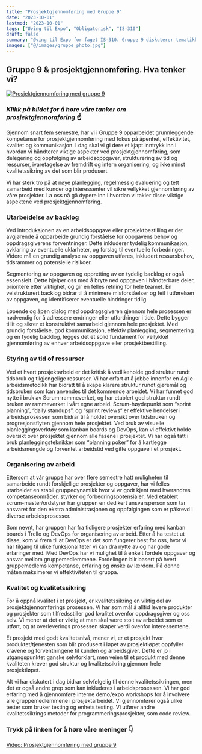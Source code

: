 ```yaml
---
title: "Prosjektgjennomføring med Gruppe 9"
date: "2023-10-01"
lastmod: "2023-10-01"
tags: ["Øving til Expo", "Obligatorisk", "IS-310"]
draft: false
summary: "Øving til Expo for faget IS-310. Gruppe 9 diskuterer tematikken rundt prosjektgjennomføring opp mot den kommende bacheloroppgaven."
images: ["@/images/gruppe_photo.jpg"]
---
```


## Gruppe 9 & prosjektgjennomføring. Hva tenker vi?

[![Prosjektgjennomføring med gruppe 9](/static/images/gruppe_photo.jpg)](https://www.youtube.com/watch?v=Uart9ZmoYuc "Prosjektgjennomføring med gruppe 9")

### _Klikk på bildet for å høre våre tanker om prosjektgjennomføring_ ☝

Gjennom snart fem semestre, har vi i Gruppe 9 opparbeidet grunnleggende kompetanse for prosjektgjennomføring med fokus på åpenhet, effektivitet, kvalitet og kommunikasjon. I dag skal vi gi dere et kjapt inntrykk inn i hvordan vi håndterer viktige aspekter ved prosjektgjennomføring, som delegering og oppfølging av arbeidsoppgaver, strukturering av tid og ressurser, ivaretagelse av fremdrift og intern organisering, og ikke minst kvalitetssikring av det som blir produsert.

Vi har sterk tro på at nøye planlegging, regelmessig evaluering og tett samarbeid med kunder og interessenter vil sikre vellykket gjennomføring av våre prosjekter. La oss nå gå dypere inn i hvordan vi takler disse viktige aspektene ved prosjektgjennomføring.

### Utarbeidelse av backlog

Ved introduksjonen av en arbeidsoppgave eller prosjektbestilling er det avgjørende å opparbeide grundig forståelse for oppgavens behov og oppdragsgiverens forventninger. Dette inkluderer tydelig kommunikasjon, avklaring av eventuelle uklarheter, og forslag til eventuelle forbedringer. Videre må en grundig analyse av oppgaven utføres, inkludert ressursbehov, tidsrammer og potensielle risikoer.

Segmentering av oppgaven og oppretting av en tydelig backlog er også essensielt. Dette hjelper oss med å bryte ned oppgaven i håndterbare deler, prioritere etter viktighet, og gir en felles retning for hele teamet. En velstrukturert backlog bidrar til å minimere misforståelser og feil i utførelsen av oppgaven, og identifiserer eventuelle hindringer tidlig.

Løpende og åpen dialog med oppdragsgiveren gjennom hele prosessen er nødvendig for å adressere endringer eller utfordringer i tide. Dette bygger tillit og sikrer et konstruktivt samarbeid gjennom hele prosjektet. Med grundig forståelse, god kommunikasjon, effektiv planlegging, segmentering og en tydelig backlog, legges det et solid fundament for vellykket gjennomføring av enhver arbeidsoppgave eller prosjektbestilling.

### Styring av tid of ressurser

Ved et hvert prosjektarbeid er det kritisk å vedlikeholde god struktur rundt tidsbruk og tilgjengelige ressurser. Vi har erfart at å jobbe innenfor en Agile-arbeidsmetodikk har bidratt til å skape klarere struktur rundt gjøremål og tidsbruken som kan anvendes til det kommende arbeidet. Vi har funnet god nytte i bruk av Scrum-rammeverket, og har etablert god struktur rundt bruken av rammeverket i vårt egne arbeid. Scrum-høydepunkt som “sprint planning”, “daily standups”, og “sprint reviews“ er effektive hendelser i arbeidsprosessen som bidrar til å holdet oversikt over tidsbruken og progresjonsflyten gjennom hele prosjektet. Ved bruk av visuelle planleggingsverktøy som kanban boards og DevOps, kan vi effektivt holde oversikt over prosjektet gjennom alle fasene i prosjektet. Vi har også tatt i bruk planleggingsteknikker som “planning poker” for å kartlegge arbeidsmengde og forventet arbeidstid ved gitte oppgave i et prosjekt.

### Organisering av arbeid

Ettersom at vår gruppe har over flere semestre hatt muligheten til samarbeide rundt forskjellige prosjekter og oppgaver, har vi felles utarbeidet en stabil gruppedynamikk hvor vi er godt kjent med hverandres kompetanseområder, styrker og forbedringspotensialer. Med etablert scrum-master/ordstyrer har gruppen en dedikert ansvarsperson som tar ansvaret for den ekstra administrasjonen og oppfølgingen som er påkrevd i diverse arbeidsprosesser.

Som nevnt, har gruppen har fra tidligere prosjekter erfaring med kanban boards i Trello og DevOps for organisering av arbeid. Etter å ha testet ut disse, kom vi frem til at DevOps er det som fungerer best for oss, hvor vi har tilgang til ulike funksjonaliteter vi kan dra nytte av og har gode erfaringer med. Med DevOps har vi mulighet til å enkelt fordele oppgaver og ansvar mellom gruppemedlemmene. Fordelingen blir basert på hvert gruppemedlems kompetanse, erfaring og ønske av lærdom. På denne måten maksimerer vi effektiviteten til gruppa.

### Kvalitet og kvalitetssikring

For å oppnå kvalitet i et prosjekt, er kvalitetssikring en viktig del av prosjektgjennomførings prosessen. Vi har som mål å alltid levere produkter og prosjekter som tilfredsstiller god kvalitet ovenfor oppdragsgiver og oss selv. Vi mener at det er viktig at man skal være stolt av arbeidet som er utført, og at overleverings prosessen skaper verdi ovenfor interessentene.

Et prosjekt med godt kvalitetsnivå, mener vi, er et prosjekt hvor produktet/tjenesten som blir produsert i løpet av prosjektløpet oppfyller kravene og forventningene til kunden og arbeidsgiver. Dette er jo i utgangspunktet ganske selvforklart, men veien til et produkt med denne kvaliteten krever god struktur og kvalitetssikring gjennom hele prosjektløpet.

Alt vi har diskutert i dag bidrar selvfølgelig til denne kvalitetssikringen, men det er også andre grep som kan inkluderes i arbeidsprosessen. Vi har god erfaring med å gjennomføre interne demo/expo workshops for å involvere alle gruppemedlemmene i prosjektarbeidet. Vi gjennomfører også ulike tester som bruker testing og enhets testing. Vi utfører andre kvalitetssikrings metoder for programmeringsprosjekter, som code review.

### Trykk på linken for å høre våre meninger 👇

[Video: Prosjektgjennomføring med gruppe 9](https://www.youtube.com/watch?v=Uart9ZmoYuc "Prosjektgjennomføring med gruppe 9")
